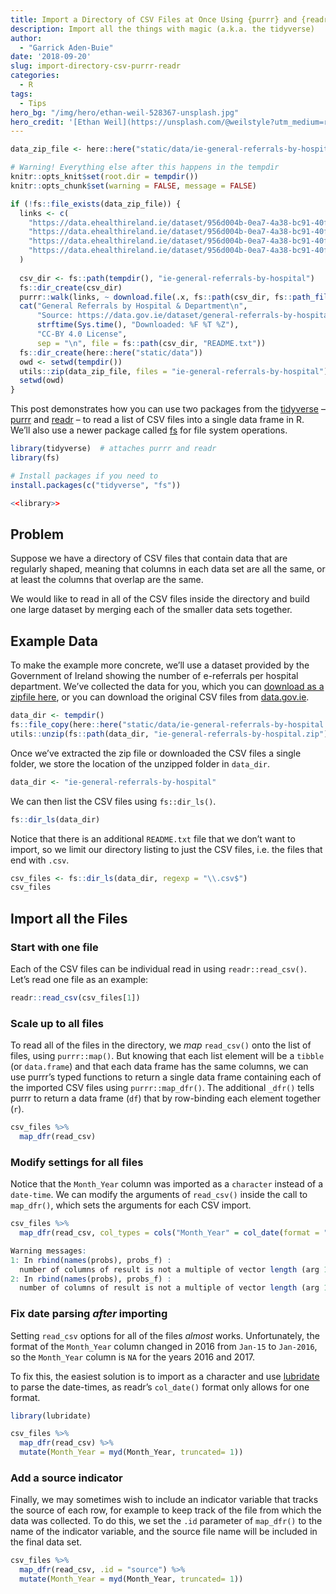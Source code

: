 ```yaml
---
title: Import a Directory of CSV Files at Once Using {purrr} and {readr}
description: Import all the things with magic (a.k.a. the tidyverse)
author: 
  - "Garrick Aden-Buie"
date: '2018-09-20'
slug: import-directory-csv-purrr-readr
categories:
  - R
tags:
  - Tips
hero_bg: "/img/hero/ethan-weil-528367-unsplash.jpg"
hero_credit: '[Ethan Weil](https://unsplash.com/@weilstyle?utm_medium=referral&amp;utm_campaign=photographer-credit).'
---
```


[tidyverse]: https://tidyverse.org
[purrr]: https://purrr.tidyverse.org
[readr]: https://readr.tidyverse.org
[lubridate]: https://lubridate.tidyverse.org
[fs]: https://fs.r-lib.org
[data-download]: /data/ie-general-referrals-by-hospital.zip
[data-orig]: https://data.gov.ie/dataset/general-referrals-by-hospital-department-and-year

```r
data_zip_file <- here::here("static/data/ie-general-referrals-by-hospital.zip")

# Warning! Everything else after this happens in the tempdir
knitr::opts_knit$set(root.dir = tempdir())
knitr::opts_chunk$set(warning = FALSE, message = FALSE)
```

```r
if (!fs::file_exists(data_zip_file)) {
  links <- c(
    "https://data.ehealthireland.ie/dataset/956d004b-0ea7-4a38-bc91-40f3b98d13d1/resource/fdce1d22-77cb-4304-ab99-3b913c09b559/download/general-referrals-by-hospital-department-2018.csv",
    "https://data.ehealthireland.ie/dataset/956d004b-0ea7-4a38-bc91-40f3b98d13d1/resource/cc7f329d-3742-40f3-adc0-0970f3cc4bd9/download/general-referrals-by-hospital-department-2017.csv",
    "https://data.ehealthireland.ie/dataset/956d004b-0ea7-4a38-bc91-40f3b98d13d1/resource/9aa38e5b-8f47-4225-b6bc-0dce7c3b4ed1/download/general-referrals-by-hospital-department-2016.csv",
    "https://data.ehealthireland.ie/dataset/956d004b-0ea7-4a38-bc91-40f3b98d13d1/resource/87da0f98-0649-4a3b-8462-3bb0b8bb0894/download/general-referrals-by-hospital-department-2015.csv"
  )
  
  csv_dir <- fs::path(tempdir(), "ie-general-referrals-by-hospital")
  fs::dir_create(csv_dir)
  purrr::walk(links, ~ download.file(.x, fs::path(csv_dir, fs::path_file(.x))))
  cat("General Referrals by Hospital & Department\n", 
      "Source: https://data.gov.ie/dataset/general-referrals-by-hospital-department-and-year",
      strftime(Sys.time(), "Downloaded: %F %T %Z"),
      "CC-BY 4.0 License",
      sep = "\n", file = fs::path(csv_dir, "README.txt"))
  fs::dir_create(here::here("static/data"))
  owd <- setwd(tempdir())
  utils::zip(data_zip_file, files = "ie-general-referrals-by-hospital")
  setwd(owd)
}
```

This post demonstrates how you can use two packages from the [[tidyverse]]{.pkg} -- [[purrr]]{.pkg} and [[readr]]{.pkg} -- to read a list of CSV files into a single data frame in R.
We'll also use a newer package called [[fs]]{.pkg} for file system operations.

```r
library(tidyverse)  # attaches purrr and readr
library(fs)
```


```r
# Install packages if you need to
install.packages(c("tidyverse", "fs"))

<<library>>
```

## Problem

Suppose we have a directory of CSV files that contain data that are regularly shaped, meaning that columns in each data set are all the same, or at least the columns that overlap are the same.

We would like to read in all of the CSV files inside the directory and build one large dataset by merging each of the smaller data sets together.

## Example Data

To make the example more concrete, we'll use a dataset provided by the Government of Ireland showing the number of e-referrals per hospital department.
We've collected the data for you, which you can [download as a zipfile here][data-download], or you can download the original CSV files from [data.gov.ie][data-orig].

```r
data_dir <- tempdir()
fs::file_copy(here::here("static/data/ie-general-referrals-by-hospital.zip"), data_dir)
utils::unzip(fs::path(data_dir, "ie-general-referrals-by-hospital.zip"))
```

Once we've extracted the zip file or downloaded the CSV files a single folder, we store the location of the unzipped folder in `data_dir`.

```r
data_dir <- "ie-general-referrals-by-hospital"
```

We can then list the CSV files using `fs::dir_ls()`.

```r
fs::dir_ls(data_dir)
```

Notice that there is an additional `README.txt` file that we don't want to import, so we limit our directory listing to just the CSV files, i.e. the files that end with `.csv`.

```r
csv_files <- fs::dir_ls(data_dir, regexp = "\\.csv$")
csv_files
```

## Import all the Files

### Start with one file

Each of the CSV files can be individual read in using `readr::read_csv()`.
Let's read one file as an example:

```r
readr::read_csv(csv_files[1])
```

### Scale up to all files

To read all of the files in the directory, we *map* `read_csv()` onto the list of files, using `purrr::map()`.
But knowing that each list element will be a `tibble` (or `data.frame`) and that each data frame has the same columns, we can use [purrr]{.pkg}'s typed functions to return a single data frame containing each of the imported CSV files using `purrr::map_dfr()`.
The additional `_dfr()` tells [purrr]{.pkg} to return a data frame (`df`) that by row-binding each element together (`r`).

```r
csv_files %>% 
  map_dfr(read_csv)
```

### Modify settings for all files

Notice that the `Month_Year` column was imported as a `character` instead of a `date-time`.
We can modify the arguments of `read_csv()` inside the call to `map_dfr()`, which sets the arguments for each CSV import.

```r
csv_files %>% 
  map_dfr(read_csv, col_types = cols("Month_Year" = col_date(format = "%b-%y")))
```

```r
Warning messages:
1: In rbind(names(probs), probs_f) :
  number of columns of result is not a multiple of vector length (arg 1)
2: In rbind(names(probs), probs_f) :
  number of columns of result is not a multiple of vector length (arg 1)
```

### Fix date parsing _after_ importing

Setting `read_csv` options for all of the files *almost* works.
Unfortunately, the format of the `Month_Year` column changed in 2016 from `Jan-15` to `Jan-2016`, so the `Month_Year` column is `NA` for the years 2016 and 2017.

To fix this, the easiest solution is to import as a character and use [[lubridate]]{.pkg} to parse the date-times, as [readr]{.pkg}'s `col_date()` format only allows for one format.

```r
library(lubridate)

csv_files %>% 
  map_dfr(read_csv) %>%
  mutate(Month_Year = myd(Month_Year, truncated= 1))
```

### Add a source indicator

Finally, we may sometimes wish to include an indicator variable that tracks the source of each row, for example to keep track of the file from which the data was collected.
To do this, we set the `.id` parameter of `map_dfr()` to the name of the indicator variable, and the source file name will be included in the final data set.

```r
csv_files %>% 
  map_dfr(read_csv, .id = "source") %>%
  mutate(Month_Year = myd(Month_Year, truncated= 1))
```